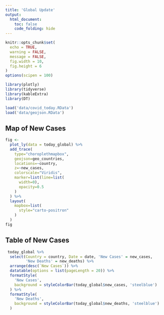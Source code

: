 ```yaml
---
title: 'Global Update'
output:
  html_document:
    toc: false
    code_folding: hide
---
```


```r
knitr::opts_chunk$set(
  echo = TRUE,
  warning = FALSE,
  message = FALSE,
  fig.width = 10,
  fig.height = 6
)
options(scipen = 100)
```

```r
library(plotly)
library(tidyverse)
library(kableExtra)
library(DT)

load('data/covid_today.RData')
load('data/geojson.RData')
```

## Map of New Cases
```r
fig <-
  plot_ly(data = today_global) %>%
  add_trace(
    type="choroplethmapbox",
    geojson=geo_countries,
    locations=~country,
    z=~new_cases,
    colorscale="Viridis",
    marker=list(line=list(
      width=0),
      opacity=0.5
    )
  ) %>%
  layout(
    mapbox=list(
      style="carto-positron"
    )
  )
fig
```

## Table of New Cases
```r
 today_global %>%
  select(Country = country, Date = date, 'New Cases' = new_cases,
         'New Deaths' = new_deaths) %>%
  arrange(desc(`New Cases`)) %>%
  datatable(options = list(pageLength = 20)) %>%
  formatStyle(
    'New Cases',
    background = styleColorBar(today_global$new_cases, 'steelblue')
  ) %>%
  formatStyle(
    'New Deaths',
    background = styleColorBar(today_global$new_deaths, 'steelblue')
  )
```
